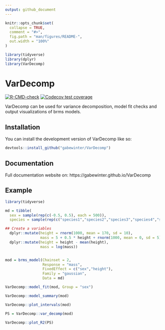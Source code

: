 ```yaml
---
output: github_document
---
```


<!-- README.md is generated from README.Rmd. Please edit that file -->

```r
knitr::opts_chunk$set(
  collapse = TRUE,
  comment = "#>",
  fig.path = "man/figures/README-",
  out.width = "100%"
)

library(tidyverse)
library(dplyr)
library(VarDecomp)
```

# VarDecomp

<!-- badges: start -->
[![R-CMD-check](https://github.com/gabewinter/VarDecomp/actions/workflows/R-CMD-check.yaml/badge.svg)](https://github.com/gabewinter/VarDecomp/actions/workflows/R-CMD-check.yaml)
[![Codecov test coverage](https://codecov.io/gh/gabewinter/VarDecomp/branch/main/graph/badge.svg)](https://app.codecov.io/gh/gabewinter/VarDecomp?branch=main)
<!-- badges: end -->

VarDecomp can be used for variance decomposition, model fit checks and output visualizations of brms models.

## Installation

You can install the development version of VarDecomp like so:

```r
devtools::install_github("gabewinter/VarDecomp")
```

## Documentation

Full documentation website on: https://gabewinter.github.io/VarDecomp

## Example

```r
library(tidyverse)

md = tibble(
  sex = sample(rep(c(-0.5, 0.5), each = 500)),
  species = sample(rep(c("species1","species2","species3","species4","species5"), each = 200))) %>% 

## Create a variables 
  dplyr::mutate(height = rnorm(1000, mean = 170, sd = 10),
                mass = 5 + 0.5 * height + rnorm(1000, mean = 0, sd = 5)) %>% 
  dplyr::mutate(height = height - mean(height),
                mass = log(mass))


mod = brms_model(Chainset = 2,
                 Response = "mass", 
                 FixedEffect = c("sex","height"), 
                 Family = "gaussian", 
                 Data = md)

VarDecomp::model_fit(mod, Group = "sex")

VarDecomp::model_summary(mod)

VarDecomp::plot_intervals(mod)

PS = VarDecomp::var_decomp(mod)

VarDecomp::plot_R2(PS)

```
